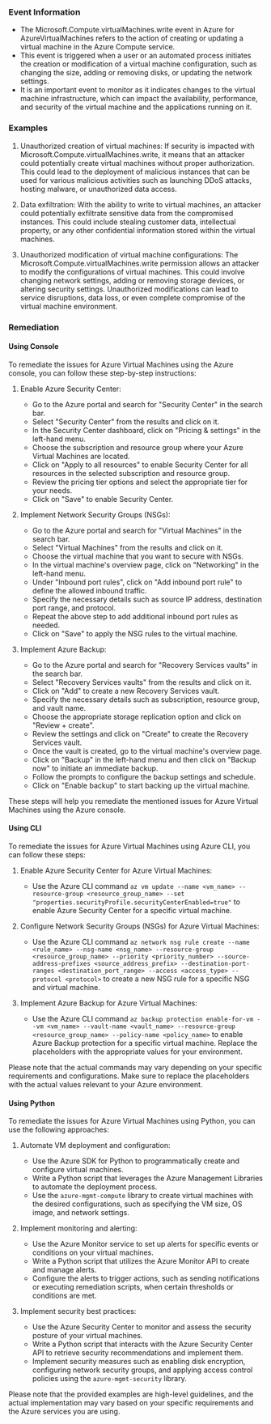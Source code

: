 
### Event Information

- The Microsoft.Compute.virtualMachines.write event in Azure for AzureVirtualMachines refers to the action of creating or updating a virtual machine in the Azure Compute service.
- This event is triggered when a user or an automated process initiates the creation or modification of a virtual machine configuration, such as changing the size, adding or removing disks, or updating the network settings.
- It is an important event to monitor as it indicates changes to the virtual machine infrastructure, which can impact the availability, performance, and security of the virtual machine and the applications running on it.


### Examples

1. Unauthorized creation of virtual machines: If security is impacted with Microsoft.Compute.virtualMachines.write, it means that an attacker could potentially create virtual machines without proper authorization. This could lead to the deployment of malicious instances that can be used for various malicious activities such as launching DDoS attacks, hosting malware, or unauthorized data access.

2. Data exfiltration: With the ability to write to virtual machines, an attacker could potentially exfiltrate sensitive data from the compromised instances. This could include stealing customer data, intellectual property, or any other confidential information stored within the virtual machines.

3. Unauthorized modification of virtual machine configurations: The Microsoft.Compute.virtualMachines.write permission allows an attacker to modify the configurations of virtual machines. This could involve changing network settings, adding or removing storage devices, or altering security settings. Unauthorized modifications can lead to service disruptions, data loss, or even complete compromise of the virtual machine environment.

### Remediation

#### Using Console

To remediate the issues for Azure Virtual Machines using the Azure console, you can follow these step-by-step instructions:

1. Enable Azure Security Center:
   - Go to the Azure portal and search for "Security Center" in the search bar.
   - Select "Security Center" from the results and click on it.
   - In the Security Center dashboard, click on "Pricing & settings" in the left-hand menu.
   - Choose the subscription and resource group where your Azure Virtual Machines are located.
   - Click on "Apply to all resources" to enable Security Center for all resources in the selected subscription and resource group.
   - Review the pricing tier options and select the appropriate tier for your needs.
   - Click on "Save" to enable Security Center.

2. Implement Network Security Groups (NSGs):
   - Go to the Azure portal and search for "Virtual Machines" in the search bar.
   - Select "Virtual Machines" from the results and click on it.
   - Choose the virtual machine that you want to secure with NSGs.
   - In the virtual machine's overview page, click on "Networking" in the left-hand menu.
   - Under "Inbound port rules", click on "Add inbound port rule" to define the allowed inbound traffic.
   - Specify the necessary details such as source IP address, destination port range, and protocol.
   - Repeat the above step to add additional inbound port rules as needed.
   - Click on "Save" to apply the NSG rules to the virtual machine.

3. Implement Azure Backup:
   - Go to the Azure portal and search for "Recovery Services vaults" in the search bar.
   - Select "Recovery Services vaults" from the results and click on it.
   - Click on "Add" to create a new Recovery Services vault.
   - Specify the necessary details such as subscription, resource group, and vault name.
   - Choose the appropriate storage replication option and click on "Review + create".
   - Review the settings and click on "Create" to create the Recovery Services vault.
   - Once the vault is created, go to the virtual machine's overview page.
   - Click on "Backup" in the left-hand menu and then click on "Backup now" to initiate an immediate backup.
   - Follow the prompts to configure the backup settings and schedule.
   - Click on "Enable backup" to start backing up the virtual machine.

These steps will help you remediate the mentioned issues for Azure Virtual Machines using the Azure console.

#### Using CLI

To remediate the issues for Azure Virtual Machines using Azure CLI, you can follow these steps:

1. Enable Azure Security Center for Azure Virtual Machines:
   - Use the Azure CLI command `az vm update --name <vm_name> --resource-group <resource_group_name> --set "properties.securityProfile.securityCenterEnabled=true"` to enable Azure Security Center for a specific virtual machine.

2. Configure Network Security Groups (NSGs) for Azure Virtual Machines:
   - Use the Azure CLI command `az network nsg rule create --name <rule_name> --nsg-name <nsg_name> --resource-group <resource_group_name> --priority <priority_number> --source-address-prefixes <source_address_prefix> --destination-port-ranges <destination_port_range> --access <access_type> --protocol <protocol>` to create a new NSG rule for a specific NSG and virtual machine.

3. Implement Azure Backup for Azure Virtual Machines:
   - Use the Azure CLI command `az backup protection enable-for-vm --vm <vm_name> --vault-name <vault_name> --resource-group <resource_group_name> --policy-name <policy_name>` to enable Azure Backup protection for a specific virtual machine. Replace the placeholders with the appropriate values for your environment.

Please note that the actual commands may vary depending on your specific requirements and configurations. Make sure to replace the placeholders with the actual values relevant to your Azure environment.

#### Using Python

To remediate the issues for Azure Virtual Machines using Python, you can use the following approaches:

1. Automate VM deployment and configuration:
   - Use the Azure SDK for Python to programmatically create and configure virtual machines.
   - Write a Python script that leverages the Azure Management Libraries to automate the deployment process.
   - Use the `azure-mgmt-compute` library to create virtual machines with the desired configurations, such as specifying the VM size, OS image, and network settings.

2. Implement monitoring and alerting:
   - Use the Azure Monitor service to set up alerts for specific events or conditions on your virtual machines.
   - Write a Python script that utilizes the Azure Monitor API to create and manage alerts.
   - Configure the alerts to trigger actions, such as sending notifications or executing remediation scripts, when certain thresholds or conditions are met.

3. Implement security best practices:
   - Use the Azure Security Center to monitor and assess the security posture of your virtual machines.
   - Write a Python script that interacts with the Azure Security Center API to retrieve security recommendations and implement them.
   - Implement security measures such as enabling disk encryption, configuring network security groups, and applying access control policies using the `azure-mgmt-security` library.

Please note that the provided examples are high-level guidelines, and the actual implementation may vary based on your specific requirements and the Azure services you are using.

